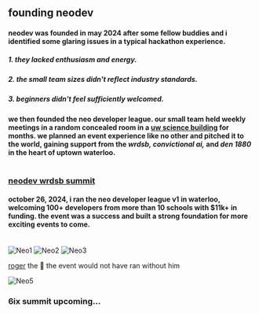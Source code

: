 ## founding neodev

#### neodev was founded in may 2024 after some fellow buddies and i identified some glaring issues in a typical hackathon experience.
##### 1. they lacked enthusiasm and energy.
##### 2. the small team sizes didn't reflect industry standards.
##### 3. beginners didn't feel sufficiently welcomed.

<h4> we then founded the neo developer league. our small team held weekly meetings in a random concealed room in a <span style="text-decoration:underline">uw science building</span> for months. we planned an event experience like no other and pitched it to the world, gaining support from the <span style="font-style:italic">wrdsb, convictional ai,</span> and <span style="font-style:italic">den 1880</span> in the heart of uptown waterloo. </h4>

#

<h3 style="text-decoration: underline;">neodev wrdsb summit</h3>

<h4> october 26, 2024, i ran the neo developer league v1 in waterloo, welcoming 100+ developers from more than 10 schools with <strong style="font-weight: bold;">$11k+</strong> in funding. the event was a success and built a strong foundation for more exciting events to come. </h4>


<br/> 

<img src="../images/neodev/neo1.jpg" alt="Neo1">

<img src="../images/neodev/neo2.jpeg" alt="Neo2">

<img src="../images/neodev/neo3.jpg" alt="Neo3">

<a href="https://rogerkirkness.com/">roger</a> the 🐐 the event would not have ran without him

<img src="../images/neodev/neo5.jpeg" alt="Neo5">

### 6ix summit upcoming...